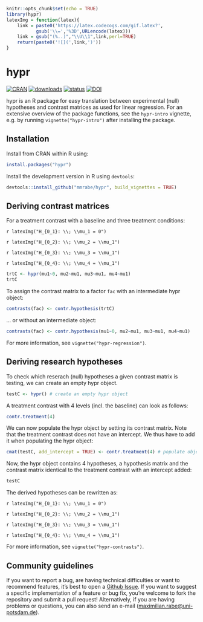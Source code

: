 ```r
knitr::opts_chunk$set(echo = TRUE)
library(hypr)
latexImg = function(latex){
    link = paste0('https://latex.codecogs.com/gif.latex?',
           gsub('\\=','%3D',URLencode(latex)))
    link = gsub("(%..)","\\U\\1",link,perl=TRUE)
    return(paste0('![](',link,')'))
}
```
# hypr


[![CRAN](https://www.r-pkg.org/badges/version/hypr)](https://cran.r-project.org/package=hypr)
[![downloads](https://cranlogs.r-pkg.org/badges/hypr)](https://cran.r-project.org/package=hypr)
[![status](https://joss.theoj.org/papers/10.21105/joss.02134/status.svg)](https://joss.theoj.org/papers/10.21105/joss.02134)
[![DOI](https://zenodo.org/badge/208564895.svg)](https://zenodo.org/badge/latestdoi/208564895)

hypr is an R package for easy translation between experimental (null) hypotheses and contrast matrices as used for linear regression. For an extensive overview of the package functions, see the `hypr-intro` vignette, e.g. by running `vignette("hypr-intro")` after installing the package.

## Installation

Install from CRAN within R using:

```r
install.packages("hypr")
```

Install the development version in R using `devtools`:

```r
devtools::install_github("mmrabe/hypr", build_vignettes = TRUE)
```

## Deriving contrast matrices

For a treatment contrast with a baseline and three treatment conditions:

`r latexImg("H_{0_1}: \\; \\mu_1 = 0")`

`r latexImg("H_{0_2}: \\; \\mu_2 = \\mu_1")`

`r latexImg("H_{0_3}: \\; \\mu_3 = \\mu_1")`

`r latexImg("H_{0_4}: \\; \\mu_4 = \\mu_1")`

```r
trtC <- hypr(mu1~0, mu2~mu1, mu3~mu1, mu4~mu1)
trtC
```

To assign the contrast matrix to a factor `fac` with an intermediate hypr object:
```r
contrasts(fac) <- contr.hypothesis(trtC)
```

... or without an intermediate object:
```r
contrasts(fac) <- contr.hypothesis(mu1~0, mu2~mu1, mu3~mu1, mu4~mu1) 
```

For more information, see `vignette("hypr-regression")`.


## Deriving research hypotheses

To check which reserach (null) hypotheses a given contrast matrix is testing, we can create an empty hypr object.

```r
testC <- hypr() # create an empty hypr object
```

A treatment contrast with 4 levels (incl. the baseline) can look as follows:

```r
contr.treatment(4)
```

We can now populate the hypr object by setting its contrast matrix. Note that the treatment contrast does not have an intercept. We thus have to add it when populating the hypr object:

```r
cmat(testC, add_intercept = TRUE) <- contr.treatment(4) # populate object via contrast matrix
```

Now, the hypr object contains 4 hypotheses, a hypothesis matrix and the contrast matrix identical to the treatment contrast with an intercept added:

```r
testC
```

The derived hypotheses can be rewritten as:

`r latexImg("H_{0_1}: \\; \\mu_1 = 0")`

`r latexImg("H_{0_2}: \\; \\mu_2 = \\mu_1")`

`r latexImg("H_{0_3}: \\; \\mu_3 = \\mu_1")`

`r latexImg("H_{0_4}: \\; \\mu_4 = \\mu_1")`

For more information, see `vignette("hypr-contrasts")`.


## Community guidelines

If you want to report a bug, are having technical difficulties or want to recommend features, it’s best to open a [Github Issue](https://github.com/mmrabe/hypr/issues/new/choose). If you want to suggest a specific implementation of a feature or bug fix, you’re welcome to fork the repository and submit a pull request! Alternatively, if you are having problems or questions, you can also send an e-mail (<maximilian.rabe@uni-potsdam.de>).
